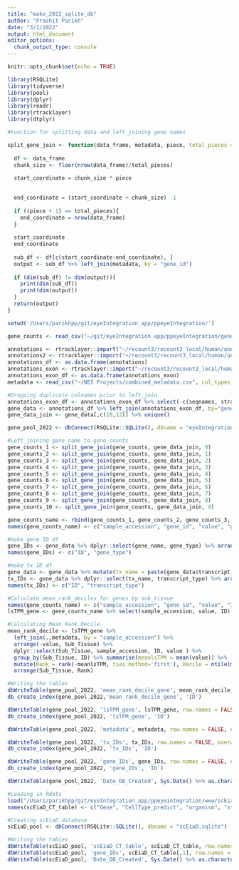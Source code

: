 ```yaml
---
title: "make_2022_sqlite_db"
author: "Prashit Parikh"
date: "3/1/2022"
output: html_document
editor_options: 
  chunk_output_type: console
---
```


```r
knitr::opts_chunk$set(echo = TRUE)
```

```r
library(RSQLite)
library(tidyverse)
library(pool)
library(dplyr)
library(readr)
library(rtracklayer)
library(dtplyr)
```

```r
#Function for splitting data and left_joining gene names

split_gene_join <- function(data_frame, metadata, piece, total_pieces = 10) {
  
  df <- data_frame
  chunk_size <- floor(nrow(data_frame)/total_pieces)
  
  start_coordinate = chunk_size * piece

  
  end_coordinate = (start_coordinate + chunk_size) -1
  
  if ((piece + 1) == total_pieces){
    end_coordinate = nrow(data_frame)
  }
  
  start_coordinate
  end_coordinate
  
  sub_df <- df[c(start_coordinate:end_coordinate), ]
  output <- sub_df %>% left_join(metadata, by = "gene_id")
  
  if (dim(sub_df) != dim(output)){
    print(dim(sub_df))
    print(dim(output))
  }
  return(output)
}
```

```r
setwd('/Users/parikhpp/git/eyeIntegration_app/ppeyeIntegration/')

gene_counts <- read_csv("~/git/eyeIntegration_app/ppeyeIntegration/gene_counts.csv")

annotations <- rtracklayer::import("~/recount3/recount3_local/human/annotations/gene_sums/human.gene_sums.G029.gtf.gz")
annotations2 <- rtracklayer::import("~/recount3/recount3_local/human/annotations/gene_sums/human.gene_sums.G026.gtf.gz")
annotations_df <- as.data.frame(annotations)
annotations_exon <- rtracklayer::import("~/recount3/recount3_local/human/annotations/exon_sums/human.exon_sums.G029.gtf.gz")
annotations_exon_df <- as.data.frame(annotations_exon)
metadata <- read_csv("~/NEI Projects/combined_metadata.csv", col_types = cols(...1 = col_skip()))

#Dropping duplicate colnames prior to left_join
annotations_exon_df <- annotations_exon_df %>% select(-c(seqnames, strand, phase, gene_name, tag, start, source, level, end, type, havana_gene, width, score, gene_type))
gene_data <- annotations_df %>% left_join(annotations_exon_df, by="gene_id")
gene_data_join <- gene_data[,c(10,12)] %>% unique()

gene_pool_2022 <- dbConnect(RSQLite::SQLite(), dbname = "eyeIntegration_2022_human.sqlite")

#Left_joining gene_name to gene_counts
gene_counts_1 <- split_gene_join(gene_counts, gene_data_join, 0)
gene_counts_2 <- split_gene_join(gene_counts, gene_data_join, 1)
gene_counts_3 <- split_gene_join(gene_counts, gene_data_join, 2)
gene_counts_4 <- split_gene_join(gene_counts, gene_data_join, 3)
gene_counts_5 <- split_gene_join(gene_counts, gene_data_join, 4)
gene_counts_6 <- split_gene_join(gene_counts, gene_data_join, 5)
gene_counts_7 <- split_gene_join(gene_counts, gene_data_join, 6)
gene_counts_8 <- split_gene_join(gene_counts, gene_data_join, 7)
gene_counts_9 <- split_gene_join(gene_counts, gene_data_join, 8)
gene_counts_10 <- split_gene_join(gene_counts, gene_data_join, 9)

gene_counts_name <- rbind(gene_counts_1, gene_counts_2, gene_counts_3, gene_counts_4, gene_counts_5, gene_counts_6, gene_counts_7, gene_counts_8, gene_counts_9, gene_counts_10)
names(gene_counts_name) <- c("sample_accession", "gene_id", "value", "gene_name")

#make gene ID df
gene_IDs <- gene_data %>% dplyr::select(gene_name, gene_type) %>% arrange(gene_name) %>% unique()
names(gene_IDs) <- c("ID", "gene_type")

#make tx ID df
gene_data <- gene_data %>% mutate(tx_name = paste(gene_data$transcript_name, paste("(", gene_data$transcript_id, ")", sep="")))
tx_IDs <- gene_data %>% dplyr::select(tx_name, transcript_type) %>% arrange(tx_name) %>% unique()
names(tx_IDs) <- c("ID", "transcript_type")

#Calculate mean_rank_deciles for genes by sub_tissue
names(gene_counts_name) <- c("sample_accession", "gene_id", "value", "ID")
lsTPM_gene <- gene_counts_name %>% select(sample_accession, value, ID)

#Calculating Mean Rank Decile
mean_rank_decile <- lsTPM_gene %>% 
  left_join(.,metadata, by = "sample_accession") %>% 
  arrange(-value, Sub_Tissue) %>% 
  dplyr::select(Sub_Tissue, sample_accession, ID, value ) %>% 
  group_by(Sub_Tissue, ID) %>% summarise(meanlsTPM = mean(value)) %>% 
  mutate(Rank = rank(-meanlsTPM, ties.method='first'), Decile = ntile(meanlsTPM, n = 10)) %>% 
  arrange(Sub_Tissue, Rank)

#Writing the tables
dbWriteTable(gene_pool_2022, 'mean_rank_decile_gene', mean_rank_decile, row.names = FALSE, overwrite = TRUE)
db_create_index(gene_pool_2022,'mean_rank_decile_gene', 'ID')

dbWriteTable(gene_pool_2022, 'lsTPM_gene', lsTPM_gene, row.names = FALSE, overwrite = TRUE)
db_create_index(gene_pool_2022, 'lsTPM_gene', 'ID')

dbWriteTable(gene_pool_2022, 'metadata', metadata, row.names = FALSE, overwrite = TRUE)

dbWriteTable(gene_pool_2022, 'tx_IDs', tx_IDs, row.names = FALSE, overwrite = TRUE)
db_create_index(gene_pool_2022, 'tx_IDs', 'ID')

dbWriteTable(gene_pool_2022, 'gene_IDs', gene_IDs, row.names = FALSE, overwrite = TRUE)
db_create_index(gene_pool_2022, 'gene_IDs', 'ID')

dbWriteTable(gene_pool_2022, 'Date_DB_Created', Sys.Date() %>% as.character() %>% enframe(name = NULL) %>% select(DB_Created = value), row.names = FALSE, overwrite=TRUE)
```

```r
#Loading in Rdata
load("/Users/parikhpp/git/eyeIntegration_app/ppeyeintegration/www/scEiaD_CT_table.Rdata")
names(scEiaD_CT_table) <- c("Gene", "CellType_predict", "organism", "study_accession", "Stage", "Cell # Detected", "Total Cells", "% of Cells Detected", "Meanlog2(Counts+1)")

#Creating scEiaD database
scEiaD_pool <- dbConnect(RSQLite::SQLite(), dbname = "scEiaD.sqlite")

#Writing the tables
dbWriteTable(scEiaD_pool, 'scEiaD_CT_table', scEiaD_CT_table, row.names = FALSE, overwrite = TRUE)
dbWriteTable(scEiaD_pool, 'gene_IDs', scEiaD_CT_table[,1], row.names = FALSE, overwrite = TRUE)
dbWriteTable(scEiaD_pool, 'Date_DB_Created', Sys.Date() %>% as.character() %>% enframe(name = NULL) %>% select(DB_Created = value), row.names = FALSE, overwrite=TRUE)
```
